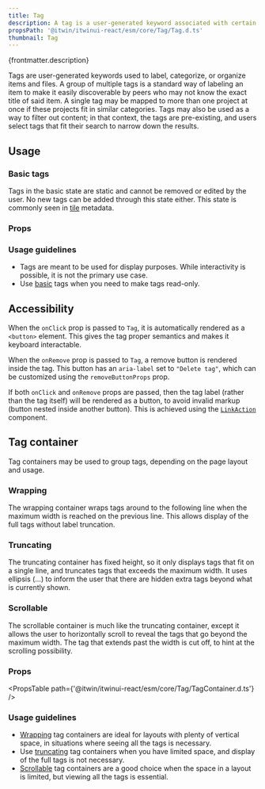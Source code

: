 ```yaml
---
title: Tag
description: A tag is a user-generated keyword associated with certain items to categorize them and make them easily discoverable.
propsPath: '@itwin/itwinui-react/esm/core/Tag/Tag.d.ts'
thumbnail: Tag
---
```


<p>{frontmatter.description}</p>

<LiveExample src='Tag.main.tsx' truncate={false}>
  <AllExamples.TagMainExample client:load />
</LiveExample>

Tags are user-generated keywords used to label, categorize, or organize items and files. A group of multiple tags is a standard way of labeling an item to make it easily discoverable by peers who may not know the exact title of said item. A single tag may be mapped to more than one project at once if these projects fit in similar categories. Tags may also be used as a way to filter out content; in that context, the tags are pre-existing, and users select tags that fit their search to narrow down the results.

## Usage

<LiveExample src='Tag.default.tsx'>
  <AllExamples.TagDefaultExample client:load />
</LiveExample>

### Basic tags

Tags in the basic state are static and cannot be removed or edited by the user. No new tags can be added through this state either. This state is commonly seen in [tile](tile) metadata.

<LiveExample src='Tag.basic.tsx'>
  <AllExamples.TagBasicExample client:load />
</LiveExample>

### Props

<PropsTable path={frontmatter.propsPath} />

### Usage guidelines

- Tags are meant to be used for display purposes. While interactivity is possible, it is not the primary use case.
- Use [basic](#basic) tags when you need to make tags read-only.

## Accessibility

When the `onClick` prop is passed to `Tag`, it is automatically rendered as a `<button>` element. This gives the tag proper semantics and makes it keyboard interactable.

When the `onRemove` prop is passed to `Tag`, a remove button is rendered inside the tag. This button has an `aria-label` set to `"Delete tag"`, which can be customized using the `removeButtonProps` prop.

If both `onClick` and `onRemove` props are passed, then the tag label (rather than the tag itself) will be rendered as a button, to avoid invalid markup (button nested inside another button). This is achieved using the [`LinkAction`](linkaction) component.

## Tag container

Tag containers may be used to group tags, depending on the page layout and usage.

<LiveExample src='TagContainer.main.tsx'>
  <AllExamples.TagContainerMainExample client:load />
</LiveExample>

### Wrapping

The wrapping container wraps tags around to the following line when the maximum width is reached on the previous line. This allows display of the full tags without label truncation.

<LiveExample src='TagContainer.wrap.tsx'>
  <AllExamples.TagContainerWrapExample client:load />
</LiveExample>

### Truncating

The truncating container has fixed height, so it only displays tags that fit on a single line, and truncates tags that exceeds the maximum width. It uses ellipsis (…) to inform the user that there are hidden extra tags beyond what is currently shown.

<LiveExample src='TagContainer.truncate.tsx'>
  <AllExamples.TagContainerTruncateExample client:load />
</LiveExample>

### Scrollable

The scrollable container is much like the truncating container, except it allows the user to horizontally scroll to reveal the tags that go beyond the maximum width. The tag that extends past the width is cut off, to hint at the scrolling possibility.

<LiveExample src='TagContainer.scroll.tsx'>
  <AllExamples.TagContainerScrollExample client:load />
</LiveExample>

### Props

<PropsTable path={'@itwin/itwinui-react/esm/core/Tag/TagContainer.d.ts'} />

### Usage guidelines

- [Wrapping](#wrapping) tag containers are ideal for layouts with plenty of vertical space, in situations where seeing all the tags is necessary.
- Use [truncating](#truncating) tag containers when you have limited space, and display of the full tags is not necessary.
- [Scrollable](#scrollable) tag containers are a good choice when the space in a layout is limited, but viewing all the tags is essential.
